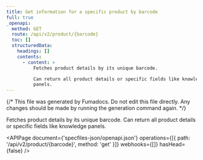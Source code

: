 ```yaml
---
title: Get information for a specific product by barcode
full: true
_openapi:
  method: GET
  route: /api/v2/product/{barcode}
  toc: []
  structuredData:
    headings: []
    contents:
      - content: >
          Fetches product details by its unique barcode.

          Can return all product details or specific fields like knowledge
          panels.
---
```


{/* This file was generated by Fumadocs. Do not edit this file directly. Any changes should be made by running the generation command again. */}

Fetches product details by its unique barcode.
Can return all product details or specific fields like knowledge panels.

<APIPage
  document={'specfiles-json/openapi.json'}
  operations={[{ path: '/api/v2/product/{barcode}', method: 'get' }]}
  webhooks={[]}
  hasHead={false}
/>

